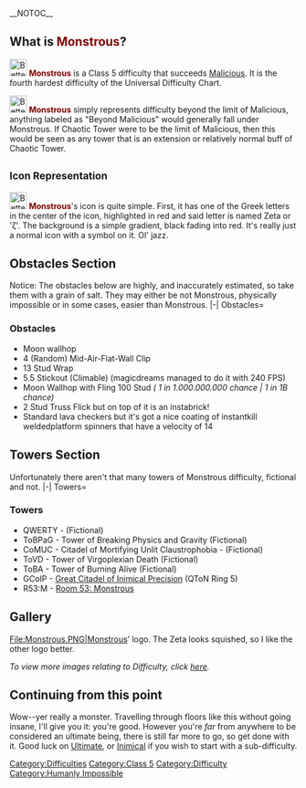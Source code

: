 __NOTOC__{{Humanly Impossible}}{{Classic}}
{{ArticleTab}}
==What is <span style="color:#800000;">'''Monstrous'''</span>?==
{{NewDifficultyInfobox
|title1 = Monstrous
|image1 = Bettermonstrous.png
|caption1 = A 'ζ' (Zeta) symbol on a black background that’s fading into red.
|class = [[:Category:Class 5|Class 5]]
|type = [[:Category:Difficulties|Normal Difficulty]]
|previous =
{{Class6Difficulties|Malicious}} [[w:c:jtohs-hardest-towers:Malicious|Malicious]] ''(OoIDC)''
|next =
{{Class7Difficulties|Ultimate}} [[Ultimate]] (OoIDC)
|decal_id = 105760285101766
|sub_difficulty(ies) =*[[File:Inimical.PNG|25px]] [[Inimical]]
*[[File:Horrendous.png|25px]] [[Horrendous]]
|date_added = 16th August 2020
|previous_sub_difficulty(ies) = Rho
|alt_next=[[File:Inimical.PNG|30px]] [[Inimical]] (sub difficulty)|alt_previous=[[File:Eldritch.jpg|30px]] [[ᴇʟᴅʀɪᴛᴄʜ]]|rating=40}}[[File:Bettermonstrous.png|frameless|30x30px]] <span style="color:#800000;">'''Monstrous'''</span> is a Class 5 difficulty that succeeds {{Class6Difficulties|Malicious}} [[w:c:jtohs-hardest-towers:Malicious|Malicious]]. It is the fourth hardest difficulty of the Universal Difficulty Chart. 

[[File:Bettermonstrous.png|frameless|30x30px]] <span style="color:#800000;">'''Monstrous'''</span> simply represents difficulty beyond the limit of Malicious, anything labeled as "Beyond Malicious" would generally fall under Monstrous. If Chaotic Tower were to be the limit of Malicious, then this would be seen as any tower that is an extension or relatively normal buff of Chaotic Tower. 

<div class="mw-collapsible mw-collapsed">
==<small>Icon Representation</small>==
<div class="mw-collapsible-content">
[[File:Bettermonstrous.png|frameless|30x30px]] <span style="color:#800000;">'''Monstrous'''</span>'s icon is quite simple. First, it has one of the Greek letters in the center of the icon, highlighted in red and said letter is named Zeta or  'ζ'. The background is a simple gradient, black fading into red. It's really just a normal icon with a symbol on it. Ol' jazz.
</div>
</div>                   

==Obstacles Section ==
Notice: The obstacles below are highly, and inaccurately estimated, so take them with a grain of salt. They may either be not Monstrous, physically impossible or in some cases, easier than Monstrous.
<tabber>
|-|
Obstacles=
===Obstacles===
*Moon wallhop
*4 (Random) Mid-Air-Flat-Wall Clip
*13 Stud Wrap
*5.5 Stickout (Climable) (magicdreams managed to do it with 240 FPS)
*Moon Wallhop with Fling 100 Stud ''( 1 in 1.000.000.000 chance | 1 in 1B chance)''
* 2 Stud Truss Flick but on top of it is an instabrick!
*Standard lava checkers but it's got a nice coating of instantkill weldedplatform spinners that have a velocity of 14
</tabber>

==Towers Section==
Unfortunately there aren't that many towers of Monstrous difficulty, fictional and not.<tabber>
|-|
Towers=
===Towers===
*QWERTY - (Fictional)
*ToBPaG - Tower of Breaking Physics and Gravity (Fictional)
*CoMUC - Citadel of Mortifying Unlit Claustrophobia - (Fictional)
*ToVD - Tower of Virgoplexian Death (Fictional)
*ToBA - Tower of Burning Alive (Fictional)
*GCoIP - [https://www.roblox.com/games/10406214285/Quasis-Towers-of-Nonsense Great Citadel of Inimical Precision] (QToN Ring 5)
*R53:M - [https://www.roblox.com/games/12540885283/UPD-Difficulty-Rooms-EJT Room 53: Monstrous]
</tabber>

== Gallery==
<gallery widths="200" position="center" spacing="small" captionposition="below" captionalign="center" captiontextcolor="#fff" bordercolor="#000" captionsize="large">
File:Monstrous.PNG|Monstrous’ logo. The Zeta looks squished, so I like the other logo better.
</gallery>
''To view more images relating to '''{{PAGENAME}}''' Difficulty, click [[/Gallery|here]].''

==Continuing from this point==
Wow--yer really a monster. Travelling through floors like this without going insane, I'll give you it: you're good. However you're ''far'' from anywhere to be considered an ultimate being, there is still far more to go, so get done with it. Good luck on [[Ultimate]], or [[Inimical]] if you wish to start with a sub-difficulty.

{{DifficultiesNavbox}}

[[Category:Difficulties]]
[[Category:Class 5]]
[[Category:Difficulty]]
[[Category:Humanly Impossible]]
